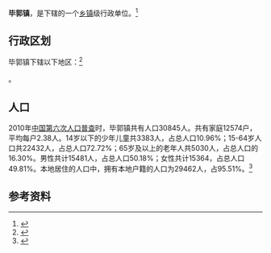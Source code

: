 {{中国乡级行政区|37/06/85/104/000}}

'''毕郭镇'''，是{{PRC admin/fullname|37/06/85/104/000|3}}下辖的一个[[乡镇|乡镇]]级行政单位。<ref>{{PRC admin/ref sgc|{{PRC admin/parent|37/06/85/104/000}}}}</ref>

== 行政区划 ==

毕郭镇下辖以下地区：<ref>{{PRC admin/ref sgc|37/06/85/104/000}}</ref>

{{PRC admin/children|37/06/85/104/000}}。
== 人口 ==

2010年[[中国第六次人口普查|中国第六次人口普查]]时，毕郭镇共有人口30845人。共有家庭12574户，平均每户2.38人。14岁以下的少年儿童共3383人，占总人口10.96%；15-64岁人口共22432人，占总人口72.72%；65岁及以上的老年人共5030人，占总人口的16.30%。男性共计15481人，占总人口50.18%；女性共计15364，占总人口49.81%。本地居住的人口中，拥有本地户籍的人口为29462人，占95.51%。<ref name="人口普查2010">{{cite web| url =http://www.yearbookchina.com/navipage-n2013030152000017.html| title =《中国2010年人口普查分乡、镇、街道资料》| author =中国国务院人口普查办公室、中国国家统计局人口就业统计司等| year =2010| website =统计年鉴分享平台| page =表15 山东省乡、镇、街道人口| format =收费| access-date =2018-07-19| archive-url =https://web.archive.org/web/20180719084356/http://www.yearbookchina.com/navipage-n2013030152000017.html| archive-date =2018-07-19| dead-url =no}}</ref>

== 参考资料 ==

{{reflist}}

{{行政区划小作品}}
{{PRC admin/navcat|37/06/85/104/000}}